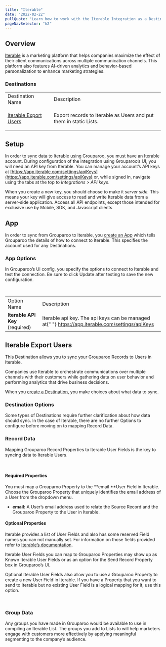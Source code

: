 ```yaml
---
title: "Iterable"
date: "2022-02-22"
pullQuote: "Learn how to work with the Iterable Integration as a Destination."
pageNavSelector: "h2"
---
```


<PluginDocsLinks plugin="Iterable" />

## Overview

[Iterable](https://iterable.com/) is a marketing platform that helps companies maximize the effect of their client communications across multiple communication channels. This platform also features AI-driven analytics and behavior-based personalization to enhance marketing strategies.

### Destinations

<table className='docTable'>
<tablebody>
  <tr>
   <td>Destination Name
   </td>
   <td>Description
   </td>
  </tr>
  <tr>
   <td>

<a href="#iterable-export-users">Iterable Export Users</a>
   </td>
   <td>Export records to Iterable as Users and put them in static Lists.
   </td>
  </tr>
  </tablebody>
</table>

## Setup

In order to sync data to Iterable using Grouparoo, you must have an Iterable account. During configuration of the integration using Grouparoo’s UI, you will need an API key from Iterable. You can manage your account’s API keys at [https://app.iterable.com/settings/apiKeys](https://app.iterable.com/settings/apiKeys) or, while signed in, navigate using the tabs at the top to _Integrations > API keys_.

When you create a new key, you should choose to make it _server side._ This means your key will give access to read and write Iterable data from a server-side application. Access all API endpoints, except those intended for exclusive use by Mobile, SDK, and Javascript clients.

## App

In order to sync from Grouparoo to Iterable, you [create an App](https://www.grouparoo.com/docs/config/apps) which tells Grouparoo the details of how to connect to Iterable. This specifies the account used for any Destinations.

### App Options

In Grouparoo’s UI config, you specify the options to connect to Iterable and test the connection. Be sure to click Update after testing to save the new configuration.

<ImageInBrowserFrame
  src="/images/docs/integrations/iterable/app/options.png"
  alt="Iterable App Options"
  width={733}
  height={153}
/>

<br />

<table className="docTable">
  <tablebody>
    <tr>
      <td>Option Name</td>
      <td>Description</td>
    </tr>
    <tr>
      <td>
        <strong>Iterable API Key </strong>(required)
      </td>
      <td>
        Iterable api key. The api keys can be managed at{" "}
        <a href="https://app.iterable.com/settings/apiKeys">
          https://app.iterable.com/settings/apiKeys
        </a>
      </td>
    </tr>
  </tablebody>
</table>

## Iterable Export Users

This Destination allows you to sync your Grouparoo Records to Users in Iterable.

Companies use Iterable to orchestrate communications over multiple channels with their customers while gathering data on user behavior and performing analytics that drive business decisions.

When you [create a Destination](https://www.grouparoo.com/docs/config/destinations), you make choices about what data to sync.

<DestinationSyncModes appName="Iterable" recordsName="Users" />

### Destination Options

Some types of Destinations require further clarification about how data should sync. In the case of Iterable, there are no further Options to configure before moving on to mapping Record Data.

### Record Data

Mapping Grouparoo Record Properties to Iterable User Fields is the key to syncing data to Iterable Users.

<ImageInBrowserFrame
  src="/images/docs/integrations/iterable/export-users/properties.png"
  alt="Iterable Export Users Properties"
  width={733}
  height={614}
/>

<br />

#### Required Properties

You must map a Grouparoo Property to the **email **User Field in Iterable. Choose the Grouparoo Property that uniquely identifies the email address of a User from the dropdown menu.

- **email:** A User’s email address used to relate the Source Record and the Grouparoo Property to the User in Iterable.

#### Optional Properties

Iterable provides a list of User Fields and also has some reserved Field names you can not manually set. For information on those fields provided refer to [Iterable’s documentation](https://support.iterable.com/hc/en-us/articles/217744303-User-Profile-Fields-Used-by-Iterable-).

Iterable User Fields you can map to Grouparoo Properties may show up as Known Iterable User Fields or as an option for the Send Record Property box in Grouparoo’s UI.

Optional Iterable User Fields also allow you to use a Grouparoo Property to create a new User Field in Iterable. If you have a Property that you want to send to Iterable but no existing User Field is a logical mapping for it, use this option.

<ImageInBrowserFrame
  src="/images/docs/integrations/iterable/export-users/new-field.png"
  alt="Iterable Export Users New Field"
  width={733}
  height={202}
/>

<br />

### Group Data

Any groups you have made in Grouparoo would be available to use in compiling an Iterable List. The groups you add to Lists to will help marketers engage with customers more effectively by applying meaningful segmenting to the company’s audience.

<ImageInBrowserFrame
  src="/images/docs/integrations/iterable/export-users/groups.png"
  alt="Iterable Export Users Groups"
  width={733}
  height={270}
/>

<br />

<PluginDocsIntegrationNotes plugin="Iterable" />
